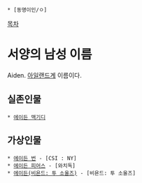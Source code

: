  * [동명이인/ㅇ]

[[목차]]

= 서양의 남성 이름 =
Aiden. [[아일랜드]]계 이름이다.

== 실존인물 ==
 * [[에이든 맥기디]]

== 가상인물 ==
 * [[에이든 번]] - [CSI : NY]
 * [[에이든 피어스]] - [와치독]
 * [[에이든(비욘드: 투 소울즈)]] - [비욘드: 투 소울즈]
